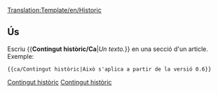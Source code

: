 <noinclude>[[Translation:Template/en/Historic]]</noinclude><includeonly>{{ca/Metacaixa d'avís| tipus  = contingut
| text   = <strong>Contingut històric</strong><br/>Aquesta pàgina o secció té contingut que ja no és rellevant per a la versió actual d'OpenTTD. Per favor, manteniu-lo intacte, ja que mostra documentació històrica.<br/>{{{1|}}}
}}</includeonly><noinclude>

==Ús==
Escriu <nowiki>{{</nowiki>'''Contingut històric/Ca'''|''Un texto.''<nowiki>}}</nowiki> en una secció d'un article. Exemple:
<pre>{{ca/Contingut històric|Això s'aplica a partir de la versió 0.6}}</pre>

{{ca/Contingut històric|Això s'aplica a partir de la versió 0.6}}

[[Category:ca/Plantilles|Contingut històric]][[Category:ca/Caixes de missatges|Contingut històric]]</noinclude>
